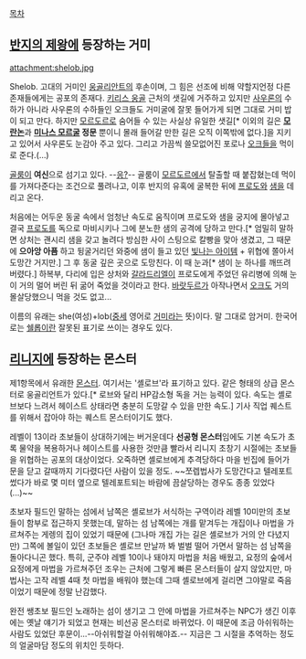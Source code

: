 [[목차]]

== [[반지의 제왕]]에 등장하는 거미 ==
attachment:shelob.jpg

Shelob. 고대의 거미인 [[웅골리안트]]의 후손이며, 그 힘은 선조에 비해 약할지언정 다른 존재들에게는 공포의 존재다. [[키리스 웅골]] 근처의 샛길에 거주하고 있지만 [[사우론]]의 수하가 아니라 사우론의 수하들인 오크들도 거미굴에 잘못 들어가게 되면 그대로 거미 밥이 되고 만다. 하지만 [[모르도르]]로 숨어들 수 있는 사실상 유일한 샛길[* 이외의 길은 '''[[모란논]]'''과 '''[[미나스 모르굴]] 정문''' 뿐이니 몰래 들어갈 만한 길은 오직 이쪽밖에 없다.]을 지키고 있어서 사우론도 눈감아 주고 있다. 그리고 가끔씩 쓸모없어진 포로나 [[오크]]들을 먹이로 준다.(…)

[[골룸]]이 '''여신'''으로 섬기고 있다. --[[여왕 아라네애|응?]]-- 골룸이 [[모르도르]]에서 탈출할 때 붙잡혔는데 먹이를 가져다준다는 조건으로 풀려나고, 이후 반지의 유혹에 굴복한 뒤에 [[프로도]]와 [[샘와이즈 갬지|샘]]을 데리고 온다.

처음에는 어두운 동굴 속에서 엄청난 속도로 움직이며 프로도와 샘을 궁지에 몰아넣고 결국 [[프로도]]를 독으로 마비시키나 그에 분노한 샘의 공격에 당하고 만다.[* 엄밀히 말하면 상처는 괜시리 샘을 갖고 놀려다 방심한 사이 스팅으로 칼빵을 맞아 생겼고, 그 때문에 '''으아앙 아픔''' 하고 뒹굴거리던 와중에 샘이 들고 있던 [[에아렌딜|빛나는 아이템]] + 위협에 쫄아서 도망간 거지만.] 그 후 동굴 깊은 곳으로 도망친다. 이 때 눈과[* 샘이 눈 하나를 깨뜨려 버렸다.] 하복부, 다리에 입은 상처와 [[갈라드리엘]]이 프로도에게 주었던 유리병에 의해 눈이 거의 멀어 버린 뒤 굶어 죽었을 것이라고 한다. [[바랏두르]]가 아작나면서 [[오크]]도 거의 몰살당했으니 먹을 것도 없고...

이름의 유래는 she(여성)+lob([[중세]] 영어로 [[거미]]라는 뜻)이다. 말 그대로 암거미. 한국어로는 [[쉐|쉘롭]]이란 잘못된 표기로 쓰이는 경우도 있다.

== [[리니지(게임)|리니지]]에 등장하는 몬스터 ==
제1항목에서 유래한 [[몬스터]]. 여기서는 '셸로브'라 표기하고 있다. 같은 형태의 상급 몬스터로 웅골리언트가 있다.[* 로브와 달리 HP감소형 독을 거는 능력이 있다. 속도는 셸로브보다 느려서 헤이스트 상태라면 충분히 도망갈 수 있을 만한 속도.] 기사 직업 퀘스트를 위해서 잡아야 하는 퀘스트 몬스터이기도 했다.

레벨이 13이라 초보들이 상대하기에는 버거운데다 '''선공형 몬스터'''임에도 기본 속도가 초록 물약을 복용하거나 헤이스트를 사용한 것만큼 빨라서 리니지 초창기 시절에는 초보들을 위협하는 공포의 대상이었다. 오죽하면 셸로브에게 추격당하다 마을 빈집에 들어가 문을 닫고 갈때까지 기다렸다던 사람이 있을 정도. ~~쪼렙법사가 도망간다고 텔레포트 썼다가 바로 몇 미터 옆으로 텔레포트되는 바람에 끔살당하는 경우도 종종 있었다(...)~~

초보자 필드인 말하는 섬에서 남쪽은 셸로브가 서식하는 구역이라 레벨 10미만의 초보들이 함부로 접근하지 못했는데, 말하는 섬 남쪽에는 개를 맡겨두는 개집이나 마법을 가르쳐주는 게렝의 집이 있었기 때문에 (그나마 개집 가는 길은 셸로브가 거의 안 다녔지만) 그쪽에 볼일이 있던 초보들은 셸로브 만날까 봐 벌벌 떨어 가면서 말하는 섬 남쪽을 돌아다니곤 했다. 특히, 군주야 레벨 10이나 돼야지 마법을 처음 배웠고, 요정의 숲에서 요정에게 마법을 가르쳐주던 조우는 근처에 그렇게 빠른 몬스터들이 살지 않았지만, 마법사는 고작 레벨 4때 첫 마법을 배워야 했는데 그때 셸로브에게 걸리면 그야말로 죽음이었기 때문에 정말 난감했다.

완전 쌩초보 필드인 노래하는 섬이 생기고 그 안에 마법을 가르쳐주는 NPC가 생긴 이후에는 옛날 얘기가 되었고 현재는 비선공 몬스터로 바뀌었다. 이 때문에 조금 아쉬워하는 사람도 있었단 후문이...--아쉬워할걸 아쉬워해야죠.-- 지금은 그 시절을 추억하는 정도의 얼굴마담 정도의 위치인 듯하다.

